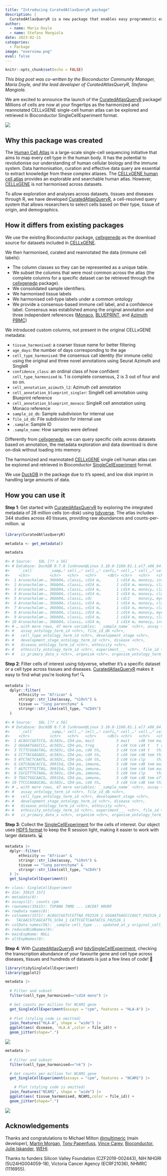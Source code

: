 ```yaml
---
title: "Introducing CuratedAtlasQueryR package"
description: |
  CuratedAtlasQueryR is a new package that enables easy programmatic exploration of CELLxGENE single-cell human cell atlas data.
author:
  - name: Maria Doyle
  - name: Stefano Mangiola
date: 2023-02-21
categories:
  - Package
image: "overview.png"
eval: false
---
```


```r
knitr::opts_chunk$set(echo = FALSE)
```

*This blog post was co-written by the Bioconductor Community Manager, Maria Doyle, and the lead developer of CuratedAtlasQueryR, Stefano Mangiola.*

We are excited to announce the launch of the [CuratedAtlasQueryR](https://github.com/stemangiola/CuratedAtlasQueryR) package! Millions of cells are now at your fingertips as the harmonized and reannotated CELLxGENE single-cell human atlas can be explored and retrieved in Bioconductor SingleCellExperiment format.

![](overview.png){fig-alt="A diagram showing the tools underlying the CuratedAtlasQueryR package and the workflow."}

## Why this package was created

The [Human Cell Atlas](https://www.humancellatlas.org/) is a large-scale single-cell sequencing initiative that aims to map every cell type in the human body. It has the potential to revolutionise our understanding of human cellular biology and the immune system. Data harmonisation, curation and effective data query are essential to extract knowledge from these complex atlases. The [CELLxGENE human cell atlas](https://cellxgene.cziscience.com/) provides an explorable and searchable human atlas. However, [CELLxGENE](https://cellxgene.cziscience.com/) is not harmonised across datasets.

To allow exploration and analyses across datasets, tissues and diseases through R, we have developed [CuratedAtlasQueryR](https://stemangiola.github.io/CuratedAtlasQueryR/), a cell-resolved query system that allows researchers to select cells based on their type, tissue of origin, and demographics.

## How it differs from existing packages

We use the existing Bioconductor package, [cellxgenedp](https://bioconductor.org/packages/release/bioc/html/cellxgenedp.html) as the download source for datasets included in [CELLxGENE](https://cellxgene.cziscience.com/). 

We then harmonised, curated and reannotated the data (immune cell labels):

- The column classes so they can be represented as a unique table.
- We subset the columns that were most common across the atlas (the complete columns for a specific dataset can be retrieved through the [cellxgenedp](https://bioconductor.org/packages/release/bioc/html/cellxgenedp.html) package).
- We consolidated sample identifiers.
- We harmonised tissue labels
- We harmonised cell-type labels under a common ontology
- We provide a consensus-based immune cell label, and a confidence label. Consensus was established among the original annotation and three independent references ([Monaco](https://www.ncbi.nlm.nih.gov/geo/query/acc.cgi?acc=GSE107011), [BLUEPRINT](https://rdrr.io/github/LTLA/celldex/man/BlueprintEncodeData.html), and [Azimuth PBMC](https://azimuth.hubmapconsortium.org/references/human_pbmc/))

We introduced custom columns, not present in the original CELLxGENE metadata:

- `tissue_harmonised`: a coarser tissue name for better filtering
- `age_days`: the number of days corresponding to the age
- `cell_type_harmonised`: the consensus call identity (for immune cells) using the original and three novel annotations using Seurat Azimuth and SingleR
- `confidence_class`: an ordinal class of how confident `cell_type_harmonised` is. 1 is complete consensus, 2 is 3 out of four and so on.
- `cell_annotation_azimuth_l2`: Azimuth cell annotation
- `cell_annotation_blueprint_singler`: SingleR cell annotation using Blueprint reference
- `cell_annotation_blueprint_monaco`: SingleR cell annotation using Monaco reference
- `sample_id_db`: Sample subdivision for internal use
- `file_id_db`: File subdivision for internal use
- `.sample`: Sample ID
- `.sample_name`: How samples were defined


Differently from [cellxgenedp](https://bioconductor.org/packages/release/bioc/html/cellxgenedp.html), we can query specific cells across datasets based on annotation, the metadata exploration and data download is done on-disk without loading into memory. 

The harmonized and reannotated [CELLxGENE](https://cellxgene.cziscience.com/) single cell human atlas can be explored and retrieved in Bioconductor [SingleCellExperiment](https://bioconductor.org/packages/release/bioc/html/SingleCellExperiment.html) format.

We use [DuckDB](https://duckdb.org/) in the package due to it's speed, and low disk imprint in handling large amounts of data.

## How you can use it

**Step 1**: Get started with [CuratedAtlasQueryR](https://github.com/stemangiola/CuratedAtlasQueryR) by exploring the integrated metadata of 28 million cells (on-disk) using [tidyverse](https://www.tidyverse.org/). The atlas includes 344 studies across 40 tissues, providing raw abundances and counts-per-million. 📊

```r
library(CuratedAtlasQueryR)

metadata <- get_metadata()

metadata

#> # Source:   SQL [?? x 56]
#> # Database: DuckDB 0.7.0 [unknown@Linux 3.10.0-1160.81.1.el7.x86_64:R 4.2.0/:memory:]
#>    `_cell`       _samp…¹ cell_…² cell_…³ confi…⁴ cell_…⁵ cell_…⁶ cell_…⁷ sampl…⁸
#>    <chr>         <chr>   <chr>   <chr>     <dbl> <chr>   <chr>   <chr>   <chr>  
#>  1 Arunachalam-… 36bb04… classi… cd14 m…       1 cd14 m… monocy… interm… 80ab02…
#>  2 Arunachalam-… 36bb04… classi… cd14 m…       1 cd14 m… monocy… classi… 80ab02…
#>  3 Arunachalam-… 36bb04… classi… cd14 m…       1 cd14 m… monocy… classi… 80ab02…
#>  4 Arunachalam-… 36bb04… classi… cd14 m…       1 cd14 m… monocy… classi… 80ab02…
#>  5 Arunachalam-… 36bb04… classi… cdc           1 cdc2    monocy… myeloi… 80ab02…
#>  6 Arunachalam-… 36bb04… classi… cd14 m…       1 cd14 m… monocy… classi… 80ab02…
#>  7 Arunachalam-… 36bb04… classi… cd14 m…       1 cd14 m… monocy… classi… 80ab02…
#>  8 Arunachalam-… 36bb04… classi… cd14 m…       1 cd14 m… monocy… myeloi… 80ab02…
#>  9 Arunachalam-… 36bb04… classi… cd14 m…       1 cd14 m… monocy… classi… 80ab02…
#> 10 Arunachalam-… 36bb04… classi… cd14 m…       1 cd14 m… monocy… interm… 80ab02…
#> # … with more rows, 47 more variables: `_sample_name` <chr>, assay <chr>,
#> #   assay_ontology_term_id <chr>, file_id_db <chr>,
#> #   cell_type_ontology_term_id <chr>, development_stage <chr>,
#> #   development_stage_ontology_term_id <chr>, disease <chr>,
#> #   disease_ontology_term_id <chr>, ethnicity <chr>,
#> #   ethnicity_ontology_term_id <chr>, experiment___ <chr>, file_id <chr>,
#> #   is_primary_data_x <chr>, organism <chr>, organism_ontology_term_id <chr>, …
```

**Step 2**: Filter cells of interest using tidyverse, whether it's a specific dataset or a cell type across tissues and diseases. [CuratedAtlasQueryR](https://github.com/stemangiola/CuratedAtlasQueryR) makes it easy to find what you're looking for! 🔍

```r
metadata |>
  dplyr::filter(
      ethnicity == "African" &
      stringr::str_like(assay, "%10x%") &
      tissue == "lung parenchyma" &
      stringr::str_like(cell_type, "%CD4%")
  ) 

#> # Source:   SQL [?? x 56]
#> # Database: DuckDB 0.7.0 [unknown@Linux 3.10.0-1160.81.1.el7.x86_64:R 4.2.0/:memory:]
#>    `_cell`       _samp…¹ cell_…² cell_…³ confi…⁴ cell_…⁵ cell_…⁶ cell_…⁷ sampl…⁸
#>    <chr>         <chr>   <chr>   <chr>     <dbl> <chr>   <chr>   <chr>   <chr>  
#>  1 ACAGCCGGTCCG… dc583c… CD4-po… mait          5 mait    cd8 tem mait    b41104…
#>  2 GGGAATGAGCCC… dc583c… CD4-po… treg          3 cd4 tcm cd4 t   t regu… b41104…
#>  3 TCTTCGGAGTAG… dc583c… CD4-po… cd4 th…       3 cd4 tcm cd4 t   th1/th… b41104…
#>  4 CCTTACGAGAGC… dc583c… CD4-po… cd4 th…       3 cd4 tem cd8 tem th1/th… b41104…
#>  5 ATCTACTCAATG… dc583c… CD4-po… cd4 th…       3 cd4 tcm clp     th17    b41104…
#>  6 CATCAGACACCG… 39915d… CD4-po… immune…       5 cd8 tem cd8 tem mait    200214…
#>  7 AGTCTTTGTTAG… 39915d… CD4-po… immune…       1 cd4 tem cd4 tem mait    200214…
#>  8 CGCGTTTGTAAG… dc583c… CD4-po… immune…       5 cd4 tem clp     th1/th… b41104…
#>  9 TGGCTGGCAACG… 39915d… CD4-po… immune…       5 cd8 tem cd8 tem effect… 200214…
#> 10 TTCCCAGAGCAG… dc583c… CD4-po… cd4 th…       3 cd4 tcm cd8 tem th1/th… b41104…
#> # … with more rows, 47 more variables: `_sample_name` <chr>, assay <chr>,
#> #   assay_ontology_term_id <chr>, file_id_db <chr>,
#> #   cell_type_ontology_term_id <chr>, development_stage <chr>,
#> #   development_stage_ontology_term_id <chr>, disease <chr>,
#> #   disease_ontology_term_id <chr>, ethnicity <chr>,
#> #   ethnicity_ontology_term_id <chr>, experiment___ <chr>, file_id <chr>,
#> #   is_primary_data_x <chr>, organism <chr>, organism_ontology_term_id <chr>, …
```

**Step 3**: Collect the [SingleCellExperiment](https://bioconductor.org/packages/release/bioc/html/SingleCellExperiment.html) for the cells of interest. Our object uses [HDF5 format](https://en.wikipedia.org/wiki/Hierarchical_Data_Format) to keep the R session light, making it easier to work with larger datasets. 💻

```r
metadata |>
  dplyr::filter(
      ethnicity == "African" &
      stringr::str_like(assay, "%10x%") &
      tissue == "lung parenchyma" &
      stringr::str_like(cell_type, "%CD4%")
  ) |>
  get_SingleCellExperiment()

#> class: SingleCellExperiment 
#> dim: 35615 1571 
#> metadata(0):
#> assays(2): counts cpm
#> rownames(35615): TSPAN6 TNMD ... LNCDAT HRURF
#> rowData names(0):
#> colnames(1571): ACAGCCGGTCCGTTAA_F02526_1 GGGAATGAGCCCAGCT_F02526_1 ...
#>   TACAACGTCAGCATTG_SC84_1 CATTCGCTCAATACCG_F02526_1
#> colData names(56): _sample cell_type ... updated_at_y original_cell_id
#> reducedDimNames(0):
#> mainExpName: NULL
#> altExpNames(0):
```

**Step 4**: With [CuratedAtlasQueryR](https://github.com/stemangiola/CuratedAtlasQueryR) and [tidySingleCellExperiment](https://stemangiola.github.io/tidySingleCellExperiment/articles/introduction.html), checking the transcription abundance of your favourite gene and cell type across diseases, tissues and hundreds of datasets is just a few lines of code! 🎉

```r
library(tidySingleCellExperiment)
library(ggplot2)

metadata |>
  
  # Filter and subset
  filter(cell_type_harmonised=="cd14 mono") |>

  # Get counts per million for NCAM1 gene
  get_SingleCellExperiment(assays = "cpm", features = "HLA-A") |> 
  
  # Plot (styling code is omitted)
  join_features("HLA-A", shape = "wide") |> 
  ggplot(aes( disease, `HLA.A`,color = file_id)) +
  geom_jitter(shape=".") 
```

![](hlaplot1.png){fig-alt="A jitter plot of HLA-A expression in CD14 monocytes from different diseases."}

```r

metadata |> 
    
  # Filter and subset
  filter(cell_type_harmonised=="nk") |> 

  # Get counts per million for NCAM1 gene 
  get_SingleCellExperiment(assays = "cpm", features = "NCAM1") |> 

	# Plot (styling code is omitted)
  join_features("NCAM1", shape = "wide") |> 
  ggplot(aes( tissue_harmonised, NCAM1,color = file_id)) +
  geom_jitter(shape=".") 

```

![](hlaplot2.png){fig-alt="A jitter plot of HLA-A expression in CD14 monocytes from different tissues."}

## Acknowledgements

Thanks and congratulations to Michael Milton [@multimeric](https://github.com/multimeric) (main developer), [Martin Morgan](https://www.roswellpark.org/martin-morgan), [Tony Papenfuss](https://www.wehi.edu.au/people/tony-papenfuss), [Vince Carey](https://vjcitn.github.io/), [Bioconductor](https://www.bioconductor.org/), [Julie Iskander](https://github.com/jIskCoder), [WEHI](https://www.wehi.edu.au/).

Thanks to funders Silicon Valley Foundation (CZF2019-002443), NIH NHGRI (5U24HG004059-18), Victoria Cancer Agency (ECRF21036), NHMRC (1116955).
